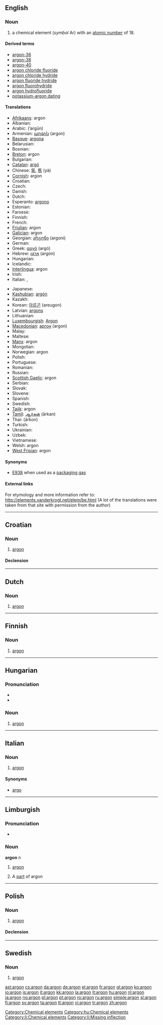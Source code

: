 {{also|Argon|argón}}
==English==

{{elements|Ar|chlorine|Cl|potassium|K}}

===Noun===
{{en-noun|-}}
{{wikipedia}}

# a chemical element (''symbol'' Ar) with an [[atomic number]] of 18.

====Derived terms====
* [[argon-36]]
* [[argon-38]]
* [[argon-40]]
* [[argon chloride fluoride]]
* [[argon chloride hydride]]
* [[argon fluoride hydride]]
* [[argon fluorohydride]]
* [[argon hydrofluoride]]
* [[potassium-argon dating]]

====Translations====
{{trans-top|a chemical element}}
* [[Afrikaans]]: argon
* Albanian: {{t-|sq|argon|xs=Albanian}}
* Arabic: {{Arab|[[أرجون]]}} (’argūn) {{m}}
* Armenian: [[արգոն]] (argon)
* [[Basque]]: [[argona]]
* Belarusian: {{t-|be|аргон|m|tr=argon|sc=Cyrl|xs=Belarusian}}
* Bosnian: {{t-|bs|argon|m}}
* [[Breton]]: argon
* Bulgarian: {{t-|bg|аргон|m|tr=argón|sc=Cyrl}}
* [[Catalan]]: [[argó]] {{m}}
* Chinese: [[氩]], [[氬]] (yà)
* [[Cornish]]: argon
* Croatian: {{t-|hr|argon|m}}
* Czech: {{t+|cs|argon|m}}
* Danish: {{t+|da|argon}}
* Dutch: {{t+|nl|argon|n}}
* Esperanto: [[argono]]
* Estonian: {{t-|et|argoon}}
* Faroese: {{t-|fo|argon|xs=Faroese}}
* Finnish: {{t+|fi|argon}}
* French: {{t+|fr|argon|m}}
* [[Friulian]]: argon {{m}}
* [[Galician]]: argon {{m}}
* Georgian: [[არგონი]] (argoni)
* German: {{t+|de|Argon|n}}
* Greek: [[αργό]] (argó) {{n}}
* Hebrew: [[ארגון]] (argón)
* Hungarian: {{t+|hu|argon}}
* Icelandic: {{t+|is|argon}}
* [[Interlingua]]: argon
* Irish: {{t-|ga|argón|xs=Irish}}
* Italian: {{t+|it|argon|m}}, {{t+|it|argo|m}}
{{trans-mid}}
* Japanese: {{t+|ja|アルゴン|tr=arugon|sc=Jpan}}
* [[Kashubian]]: [[argón]]
* Kazakh: {{t-|kk|аргон|tr=argon|sc=Cyrl|xs=Kazakh}}
* Korean: [[아르곤]] (areugon)
* Latvian: [[argons]]
* Lithuanian: {{t+|lt|argonas|xs=Lithuanian}}
* [[Luxembourgish]]: [[Argon]]
* [[Macedonian]]: [[аргон]] (argon) {{m}}
* Malay: {{t-|ms|argon|xs=Malay}}
* Maltese: {{t-|mt|argon|m|xs=Maltese}}
* [[Manx]]: argon {{g|Manx}}
* Mongolian: {{t-|mn|аргон|tr=argon|sc=Cyrl|xs=Mongolian}}
* Norwegian: argon {{g|Norwegian}}
* Polish: {{t+|pl|argon|m}}
* Portuguese: {{t+|pt|argônio|m}}
* Romanian: {{t+|ro|argon|n}}
* Russian: {{t+|ru|аргон|m|tr=argón|sc=Cyrl}}
* [[Scottish Gaelic]]: argon
* Serbian: {{t-|sr|аргон|m|tr=argon|sc=Cyrl}}
* Slovak: {{t-|sk|argón|m}}
* Slovene: {{t+|sl|argon|m}}
* Spanish: {{t+|es|argón|m}}
* Swedish: {{t+|sv|argon|n}}
* [[Tajik]]: argon
* [[Tamil]]: [[ஆர்கன்]] (ārkan)
* Thai: {{Thai|[[อาร์กอน]]}} (ārkon)
* Turkish: {{t+|tr|argon}}
* Ukrainian: {{t-|uk|аргон|m|tr=argón|sc=Cyrl|xs=Ukrainian}}
* Uzbek: {{t-|uz|аргон|tr=argon|sc=Cyrl|xs=Uzbek}}
* Vietnamese: {{t+|vi|agon|xs=Vietnamese}}
* Welsh: argon {{g|Welsh}}
* [[West Frisian]]: argon
{{trans-bottom}}

====Synonyms====
* [[E938]] when used as a [[packaging gas]]

====External links====
For etymology and more information refer to:
http://elements.vanderkrogt.net/elem/be.html
(A lot of the translations were taken from that site with permission from the author)

[[Category:Chemical elements]]

----

==Croatian==

===Noun===
{{hr-noun|g=m|argoni}}

# [[#English|argon]]

====Declension====
{{hr-decl-noun
|argon|argoni
|argona|argona
|argonu|argonima
|argon|argone
|argone|argoni
|argonu|argonima
|argonom|argonima
}}

----

==Dutch==
{{wikipedia|lang=nl}}

===Noun===
{{infl|nl|noun|g=n}}

# {{element|lang=nl}} [[#English|argon]]

----

==Finnish==
{{wikipedia|lang=fi}}

===Noun===
{{fi-noun}}

# {{chemical element|lang=fi}} [[#English|argon]]

----

==Hungarian==

===Pronunciation===
* {{IPA|/ˈɒrgon/|lang=hu}}
* {{hyphenation|ar|gon}}

===Noun===
{{infl|hu|noun}}

# [[#English|argon]]

[[Category:hu:Chemical elements]]

----

==Italian==
{{wikipedia|lang=it}}

===Noun===
{{infl|it|noun}}

# {{chemical element|lang=it}} [[argon#English|argon]]

====Synonyms====
* [[argo]]

----

==Limburgish==

===Pronunciation===
* {{IPA|[ˈa˨ʁʝo˦n]|lang=li}}

===Noun===
'''argon''' ''n''

# {{uncountable|lang=li}} [[argon#English|argon]]
# A [[part]] of argon

[[Category:li:Chemical elements]]
[[Category:li:Missing inflection]]

----

==Polish==
{{wikipedia|lang=pl}}

===Noun===
{{infl|pl|noun|g=m}}

# {{chemical element|lang=pl}} [[#English|argon]]

====Declension====
{{pl-decl-noun-sing|argon|argonu|argonowi|argon|argonem|argonie|argonie}}

----

==Swedish==
{{wikipedia|lang=sv}}

===Noun===
{{infl|sv|noun|g=n}}
{{sv-noun-unc-n|2=argonet}}

# {{context|chemical element|lang=sv}} [[#English|argon]]

[[ast:argon]]
[[cs:argon]]
[[da:argon]]
[[de:argon]]
[[el:argon]]
[[fr:argon]]
[[gl:argon]]
[[ko:argon]]
[[io:argon]]
[[is:argon]]
[[it:argon]]
[[kk:argon]]
[[la:argon]]
[[lt:argon]]
[[hu:argon]]
[[nl:argon]]
[[ja:argon]]
[[no:argon]]
[[pl:argon]]
[[pt:argon]]
[[ro:argon]]
[[ru:argon]]
[[simple:argon]]
[[sl:argon]]
[[fi:argon]]
[[sv:argon]]
[[ta:argon]]
[[tt:argon]]
[[vi:argon]]
[[tr:argon]]
[[zh:argon]]